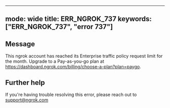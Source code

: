 
---
mode: wide
title: ERR_NGROK_737
keywords: ["ERR_NGROK_737", "error 737"]
---

## Message
This ngrok account has reached its Enterprise traffic policy request limit for the month. Upgrade to a Pay-as-you-go plan at https://dashboard.ngrok.com/billing/choose-a-plan?plan=paygo.




## Further help
If you're having trouble resolving this error, please reach out to [support@ngrok.com](mailto:support@ngrok.com?subject=Help%20with%20ERR_NGROK_737)

